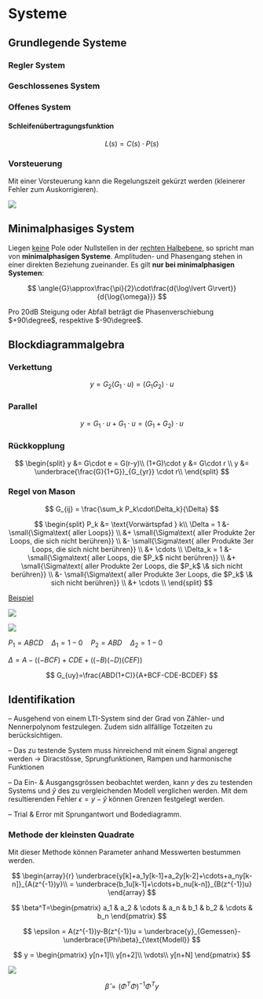 # Systeme

## Grundlegende Systeme

### Regler System

```{=latex}
\begin{center}
  \begin{tikzpicture}
  % Boxes
    \node[box, minimum height=0.8cm, inner sep=5pt] (regBox) at (-1.5,2) {Regler $C$};
    \node[box, minimum height=0.8cm, inner sep=5pt] (procBox) at (1,2) {Prozess $P$};

  % Node
    \node[sum] (sumPoint) at (-3,2) {+};
    \node (startNode) at (-4,2) {};
    \node[dot] (endDot) at (2.5,2) {};
    \node(endPoint) at (3.5,2) {};
    \node (interferencePoint) at (1,3) {};

  % Lines
    \draw[->] (startNode) -- node[above]{$r$} (sumPoint);
    \draw[->] (sumPoint) -- node[above]{$e$} (regBox);
    \draw[->] (regBox) -- node[above]{$u$} (procBox);
    \draw (procBox) -- (endDot);
    \draw[->] (endDot) -- node[above]{$y$} (endPoint);
    \draw[->] (endDot) -- (2.5,1) -- (-3,1) -- node[above left]{$-$} (sumPoint);
    \draw[->] (interferencePoint) -- node[above=2mm]{$v$} (procBox);
  \end{tikzpicture}
\end{center}

\begin{conditions}
  r & Führungsgrösse (Soll-Wert) \\
  e & Regelfehler \\
  u & Stell-/Steuergrösse \\
  y & Regelgrösse (Ist-Wert) \\
  v & Störgrösse
\end{conditions}
```
### Geschlossenes System

```{=latex}
\begin{center}
  \begin{tikzpicture}
  % Boxes
    \node[box, minimum height=0.8cm, inner sep=5pt] (regBox) at (-1.5,2) {Regler $C$};
    \node[box, minimum height=0.8cm, inner sep=5pt] (procBox) at (1,2) {Prozess $P$};

  % Node
    \node[dot] (endDot) at (2.5,2) {};
    \node(endPoint) at (3.5,2) {};

  % Lines
    \draw[-{>[scale=1.5]}] (regBox) -- (procBox);
    \draw (procBox) -- (endDot);
    \draw[-{>[scale=1.5]}] (endDot) -- (endPoint);
    \draw[-{>[scale=1.5]}] (endDot) -- (2.5,1) -- (-3,1) -- (-3,2) -- (regBox);
  \end{tikzpicture}
\end{center}
```
### Offenes System

```{=latex}
\begin{center}
  \begin{tikzpicture}
  % Boxes
    \node[box, minimum height=0.8cm, inner sep=5pt] (regBox) at (-1.5,2) {Regler $C$};
    \node[box, minimum height=0.8cm, inner sep=5pt] (procBox) at (1,2) {Prozess $P$};

  % Node
    \node(endPoint) at (3,2) {};
    \node(startPoint) at (-3.5,2) {};

  % Lines
    \draw[-{>[scale=1.5]}] (regBox) -- (procBox);
    \draw[-{>[scale=1.5]}] (procBox) -- (endPoint);
    \draw[-{>[scale=1.5]}] (startPoint) -- (regBox);
  \end{tikzpicture}
\end{center}
```
::: callout-important
#### Schleifenübertragungsfunktion

$$
L(s) = C(s)\cdot P(s)
$$
:::

### Vorsteuerung

Mit einer Vorsteuerung kann die Regelungszeit gekürzt werden (kleinerer Fehler zum Auskorrigieren).

![](images/paste-1.png)

## Minimalphasiges System

Liegen [keine]{.underline} Pole oder Nullstellen in der [rechten Halbebene]{.underline}, so spricht man von **minimalphasigen Systeme**. Amplituden- und Phasengang stehen in einer direkten Beziehung zueinander. Es gilt **nur bei minimalphasigen Systemen**:

$$
\angle{G}\approx\frac{\pi}{2}\cdot\frac{d{\log\lvert G\rvert}}{d{\log{\omega}}}
$$

Pro $20\text{dB}$ Steigung oder Abfall beträgt die Phasenverschiebung $+90\degree$, respektive $-90\degree$.

## Blockdiagrammalgebra

### Verkettung

```{=latex}
\begin{center}
\begin{tikzpicture}
    \node[box=0.8cm, minimum height=0.8cm] (sysG1) at (0,0) {$G_1$};
    \node[box=0.8cm, minimum height=0.8cm](sysG2) at (1.5,0) {$G_2$};
    \node[box=0.8cm, minimum height=0.8cm] (sysG12) at (0.75,-1) {$G_1G_2$};
    \node(start) at (-1.5,0) {};
    \node(end) at (3,0) {};
    \node(start2) at (-1,-1) {};
    \node(end2) at (2.5,-1) {};
    \draw[->]  (start2) edge node[above]{$u$} (sysG12);
    \draw[->]  (sysG12) edge node[above]{$y$} (end2);
    
    \draw[->]  (start) edge node[above]{$u$} (sysG1);
    \draw[->]  (sysG1) edge (sysG2);
    \draw[->]  (sysG2) edge node[above]{$y$}  (end);
    
\end{tikzpicture}
\end{center}
```
$$
y = G_2 ( G_1 \cdot u) = (G_1G_2)\cdot u
$$

### Parallel

```{=latex}
\begin{center}
\begin{tikzpicture}
    \node[box=0.8cm, minimum height=0.8cm] (sysG1) at (1,1.5) {$G_1$};
    \node[box=0.8cm, minimum height=0.8cm] (sysG2) at (1,0) {$G_2$};
    \node[box=0.8cm, minimum height=0.8cm] (sysG12) at (1,-1) {$G_1+G_2$};
    \node[dot] (dotStart) at (0,0.75) {};
    \node[sum] (sumEnd) at (2,0.75) {+};
    \node(start) at (-1.,0.75) {};
    \node(end) at (3,0.75) {};
    \node(start2) at (-1,-1) {};
    \node(end2) at (3,-1) {};
    \draw[->] (start2) edge node[above]{$u$} (sysG12);
    \draw[->] (sysG12) edge node[above]{$y$} (end2);
    
    \draw     (start) edge node[above]{$u$} (dotStart);
    \draw[->] (dotStart) |- (sysG1);
    \draw[->] (dotStart) |- (sysG2);
    \draw[->] (sysG1) -| (sumEnd);
    \draw[->] (sysG2) -| (sumEnd);
    \draw[->] (sumEnd) edge node[above]{$y$}  (end);
    
\end{tikzpicture}
\end{center}
```
$$
y = G_1\cdot u + G_1 \cdot u = (G_1 + G_2)\cdot u
$$

### Rückkopplung

```{=latex}
\begin{center}
\begin{tikzpicture}
    \node[sum] (sumStart) at (0,1) {$+$};
    \node[box=0.8cm, minimum height=0.8cm] (sysG) at (1.5,1) {$G$};
    \node[box=0.8cm, minimum height=0.8cm] (sysG12) at (1.25,-1) {$\frac{G}{1+G}$};
    \node(start) at (-1,1) {};
    \node(end) at (3.5,1) {};
    \node[dot] (endDot) at (2.5,1) {};
    \node(start2) at (-0.5,-1) {};
    \node(end2) at (3,-1) {};
    
    \draw[->]  (start2) edge node[above]{$r$} (sysG12);
    \draw[->]  (sysG12) edge node[above]{$y$} (end2);
    
    \draw[->]  (start) edge node[above]{$r$} (sumStart);
    \draw[->]  (sumStart) edge node[above]{$e$} (sysG);
    \draw      (sysG) edge (endDot);
    \draw[->]  (endDot) edge node[above]{$y$}  (end);
    
\draw[->] (endDot) -- (2.5,0) -- (0,0) -- node[above left]{$-$} (sumStart);
\end{tikzpicture}
\end{center}
```
$$
\begin{split}
y &= G\cdot e = G(r-y)\\
(1+G)\cdot y &= G\cdot r \\
y &= \underbrace{\frac{G}{1+G}}_{G_{yr}} \cdot r\\
\end{split}
$$

### Regel von Mason

$$
G_{ij} = \frac{\sum_k P_k\cdot\Delta_k}{\Delta}
$$

$$
\begin{split}
P_k &= \text{Vorwärtspfad } k\\
\Delta = 1 &- \small{\Sigma\text{ aller Loops}} \\
           &+ \small{\Sigma\text{ aller Produkte 2er Loops, die sich nicht berühren}} \\
           &- \small{\Sigma\text{ aller Produkte 3er Loops, die sich nicht berühren}} \\
           &+ \cdots \\
\Delta_k = 1 &- \small{\Sigma\text{ aller Loops, die $P_k$ nicht berühren}} \\
             &+ \small{\Sigma\text{ aller Produkte 2er Loops, die $P_k$ \& sich nicht berühren}} \\
             &- \small{\Sigma\text{ aller Produkte 3er Loops, die $P_k$ \& sich nicht berühren}} \\
             &+ \cdots \\
\end{split}
$$

[Beispiel]{.underline}

![](images/paste-9.png)

![](images/paste-10.png)

$P_1 = ABCD \quad \Delta_1 = 1-0\quad P_2 = ABD \quad \Delta_2=1-0$

$\Delta=A-((-BCF)+CDE+((-B)(-D)(CEF))$

$$
G_{uy}=\frac{ABD(1+C)}{A+BCF-CDE-BCDEF}
$$

## Identifikation

`\underline{\footnotesize{...welche Klasse}}`{=latex} -- Ausgehend von einem LTI-System sind der Grad von Zähler- und Nennerpolynom festzulegen. Zudem sidn allfällige Totzeiten zu berücksichtigen.

`\underline{\footnotesize{...welche Eingangssignale}}`{=latex} -- Das zu testende System muss hinreichend mit einem Signal angeregt werden $\rightarrow$ Diracstösse, Sprungfunktionen, Rampen und harmonische Funktionen

`\underline{\footnotesize{...was meint 'gleichwertig'}}`{=latex} -- Da Ein- & Ausgangsgrössen beobachtet werden, kann $y$ des zu testenden Systems und $\hat{y}$ des zu vergleichenden Modell verglichen werden. Mit dem resultierenden Fehler $\epsilon = y - \hat{y}$ können Grenzen festgelegt werden.

`\underline{\footnotesize{...wie kann ein Modell gefunden werden}}`{=latex} -- Trial & Error mit Sprungantwort und Bodediagramm.

### Methode der kleinsten Quadrate

Mit dieser Methode können Parameter anhand Messwerten bestummen werden.

$$
\begin{array}{r}
\underbrace{y[k]+a_1y[k-1]+a_2y[k-2]+\cdots+a_ny[k-n]}_{A(z^{-1})y}\\
= \underbrace{b_1u[k-1]+\cdots+b_nu[k-n]}_{B(z^{-1})u}
\end{array}
$$

$$
\beta^T=\begin{pmatrix}
a_1 & a_2 & \cdots & a_n & b_1 & b_2 & \cdots & b_n
\end{pmatrix}
$$

$$
\epsilon = A(z^{-1})y-B(z^{-1})u = \underbrace{y}_{Gemessen}-\underbrace{\Phi\beta}_{\text{Modell}}
$$

$$
y = \begin{pmatrix}
  y[n+1]\\
  y[n+2]\\
  \vdots\\
  y[n+N]
\end{pmatrix}
$$

![](images/paste-36.png)

$$
\hat{\beta} = (\Phi^T\Phi)^{-1}\Phi^Ty
$$